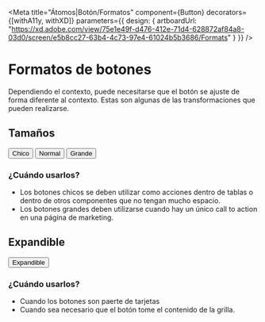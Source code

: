 <!-- Addons -->

<!-- Component -->

<Meta
  title="Átomos|Botón/Formatos"
  component={Button}
  decorators={[withA11y, withXD]}
  parameters={{
    design: {
      artboardUrl: "https://xd.adobe.com/view/75e1e49f-d476-412e-71d4-628872af84a8-03d0/screen/e5b8cc27-63b4-4c73-97e4-61024b5b3686/Formats"
    }
  }} />



# Formatos de botones

Dependiendo el contexto, puede necesitarse que el botón se ajuste de forma diferente al contexto.
Estas son algunas de las transformaciones que pueden realizarse.

## Tamaños

<Preview>
  <Story name="Tamaños">
    <div className="docs-buttons-wrapper">
        <Button type="secondary" size="small">Chico</Button>
        <Button type="secondary">Normal</Button>
        <Button type="secondary" size="large">Grande</Button>
    </div>
  </Story>
</Preview>

### ¿Cuándo usarlos?

- Los botones chicos se deben utilizar como acciones dentro de tablas o dentro de otros componentes que no tengan mucho espacio.
- Los botones grandes deben utilizarse cuando hay un único call to action en una página de marketing.

## Expandible

<Preview>
  <Story name="Expandible">
    <div className="docs-button-block-wrapper">
        <Button type="secondary" block={true}>Expandible</Button>
    </div>
  </Story>
</Preview>

### ¿Cuándo usarlos?

- Cuando los botones son paerte de tarjetas
- Cuando sea necesario que el botón tome el contenido de la grilla.